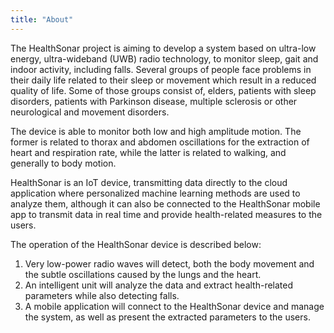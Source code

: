 ```yaml
---
title: "About"
---
```


The HealthSonar project is aiming to develop a system based on ultra-low energy, ultra-wideband (UWB) radio technology, to monitor sleep, gait and indoor activity, including falls. Several groups of people face problems in their daily life related to their sleep or movement which result in a reduced quality of life. Some of those groups consist of, elders, patients with sleep disorders, patients with Parkinson disease, multiple sclerosis or other neurological and movement disorders.

The device is able to monitor both low and high amplitude motion. The former is related to thorax and abdomen oscillations for the extraction of heart and respiration rate, while the latter is related to walking, and generally to body motion.

HealthSonar is an IoT device, transmitting data directly to the cloud application where personalized machine learning methods are used to analyze them, although it can also be connected to the HealthSonar mobile app to transmit data in real time and provide health-related measures to the users.

The operation of the HealthSonar device is described below:

1. Very low-power radio waves will detect, both the body movement and the subtle oscillations caused by the lungs and the heart.
1. An intelligent unit will analyze the data and extract health-related parameters while also detecting falls.
1. A mobile application will connect to the HealthSonar device and manage the system, as well as present the extracted parameters to the users.